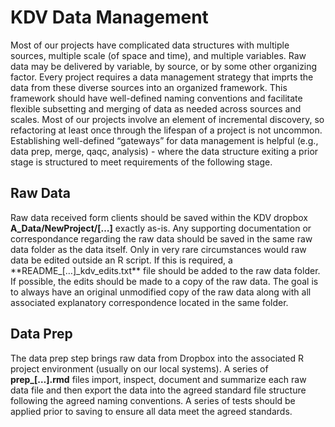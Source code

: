 # KDV Data Management

Most of our projects have complicated data structures with multiple sources, multiple scale (of space and time), and multiple variables.  Raw data may be delivered by variable, by source, or by some other organizing factor.  Every project requires a data management strategy that imprts the data from these diverse sources into an organized framework.  This framework should have well-defined naming conventions and facilitate flexible subsetting and merging of data as needed across sources and scales.  Most of our projects involve an element of incremental discovery, so refactoring at least once through the lifespan of a project is not uncommon.  Establishing well-defined "gateways" for data management is helpful (e.g., data prep, merge, qaqc, analysis) - where the data structure exiting a prior stage is structured to meet requirements of the following stage.

## Raw Data

Raw data received form clients should be saved within the KDV dropbox **A_Data/NewProject/[...]** exactly as-is.  Any supporting documentation or correspondance regarding the raw data should be saved in the same raw data folder as the data itself.  Only in very rare circumstances would raw data be edited outside an R script.  If this is required, a **README_[...]_kdv_edits.txt** file should be added to the raw data folder.  If possible, the edits should be made to a copy of the raw data.  The goal is to always have an original unmodified copy of the raw data along with all associated explanatory correspondence located in the same folder.

## Data Prep

The data prep step brings raw data from Dropbox into the associated R project environment (usually on our local systems).  A series of **prep_[...].rmd** files import, inspect, document and summarize each raw data file and then export the data into the agreed standard file structure following the agreed naming conventions.  A series of tests should be applied prior to saving to ensure all data meet the agreed standards.






